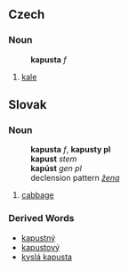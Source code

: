 == Czech ==
=== Noun ===
:'''kapusta''' ''f''
# [[kale]]
== Slovak ==
=== Noun ===
:'''kapusta''' ''f'', '''kapusty pl'''
:'''kapust''' ''stem''
:'''kapúst''' ''gen pl''
:declension pattern ''[[Slovak declension pattern žena|žena]]''
# [[cabbage#English|cabbage]]
=== Derived Words ===
* [[kapustný]]
* [[kapustový]]
* [[kyslá kapusta]]